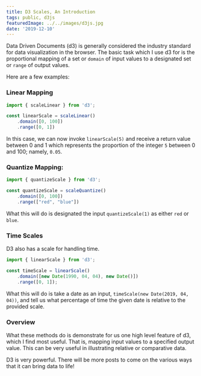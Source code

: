 ```yaml
---
title: D3 Scales, An Introduction
tags: public, d3js
featuredImage: ../../images/d3js.jpg
date: '2019-12-10'
---
```


Data Driven Documents (d3) is generally considered the industry standard for data visualization in the browser.
The basic task which I use d3 for is the proportional mapping of a set or `domain` of input values to a designated set or `range` of output values. 

Here are a few examples:

### Linear Mapping
```javascript
import { scaleLinear } from 'd3';

const linearScale = scaleLinear()
    .domain([0, 100])
    .range([0, 1])
```

In this case, we can now invoke `linearScale(5)` and receive a return value between 0 and 1 which represents the proportion of the integer `5` between 0 and 100; namely, `0.05`.

### Quantize Mapping:
```javascript
import { quantizeScale } from 'd3';

const quantizeScale = scaleQuantize()
    .domain([0, 100])
    .range(["red", "blue"])
```

What this will do is designated the input `quantizeScale(1)` as either `red` or `blue`. 

### Time Scales

D3 also has a scale for handling time.

```javascript
import { linearScale } from 'd3';

const timeScale = linearScale()
    .domain([new Date(1990, 04, 04), new Date()])
    .range([0, 1]);
```

What this will do is take a date as an input, `timeScale(new Date(2019, 04, 04))`, and tell us what percentage of time the given date is relative to the provided scale.

### Overview

What these methods do is demonstrate for us one high level feature of d3, which I find most useful. That is,
mapping input values to a specified output value. This can be very useful in illustrating relative or comparative data. 

D3 is very powerful. There will be more posts to come on the various ways that it can bring data to life!
